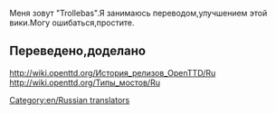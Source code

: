 Меня зовут "Trollebas".Я занимаюсь переводом,улучшением этой вики.Могу ошибаться,простите.
==Переведено,доделано==
http://wiki.openttd.org/История_релизов_OpenTTD/Ru
http://wiki.openttd.org/Типы_мостов/Ru
[[Category:en/Russian translators]]